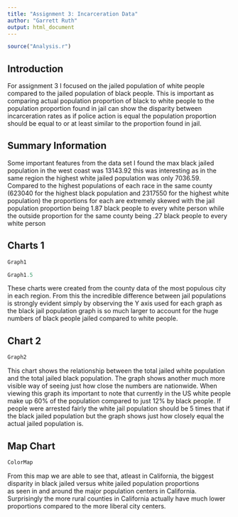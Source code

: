 ```yaml
---
title: "Assignment 3: Incarceration Data"
author: "Garrett Ruth"
output: html_document
---
```



``` r
source("Analysis.r")
```

## Introduction

For assignment 3 I focused on the jailed population of white people compared to the jailed population of black people. 
This is important as comparing actual population proportion of black to white people to the population proportion
found in jail can show the disparity between incarceration rates as if police action is equal the population 
proportion should be equal to or at least similar to the proportion found in jail.

## Summary Information
Some important features from the data set I found the max black jailed population in the west coast was 13143.92 this
was interesting as in the same region the highest white jailed population was only 7036.59. Compared to the highest 
populations of each race in the same county (623040 for the highest black population and 2317550 for the highest white population)
the proportions for each are extremely skewed with the jail population proportion being 1.87 black people to every white person
while the outside proportion for the same county being .27 black people to every white person

## Charts 1
``` r
Graph1

Graph1.5
```


These charts were created from the county data of the most populous city in each region. From this the incredible difference 
between jail populations is strongly evident simply by observing the Y axis used for each graph as the black jail population 
graph is so much larger to account for the huge numbers of black people jailed compared to white people.

## Chart 2
``` r
Graph2
```


This chart shows the relationship between the total jailed white population and the total jailed black population. The graph 
shows another much more visible way of seeing just how close the numbers are nationwide. When viewing this graph its important
to note that currently in the US white people make up 60% of the population compared to just 12% by black people. If people were
arrested fairly the white jail population should be 5 times that if the black jailed population but the graph shows just how closely
equal the actual jailed population is.

## Map Chart
``` r
ColorMap
```


From this map we are able to see that, atleast in California, the biggest disparity in black jailed versus white jailed population proportions  
as seen in and around the major population centers in California. Surprisingly the more rural counties in California actually have much 
lower proportions compared to the more liberal city centers.











